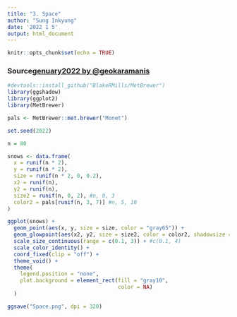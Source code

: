 ```yaml
---
title: "3. Space"
author: "Sung Inkyung"
date: '2022 1 5'
output: html_document
---
```


```r
knitr::opts_chunk$set(echo = TRUE)
```

### Source[genuary2022 by @geokaramanis](https://github.com/gkaramanis/aRtist/blob/main/genuary/2022/2022-03/2022-03.R)
```r
#devtools::install_github("BlakeRMills/MetBrewer") 
library(ggshadow)
library(ggplot2)
library(MetBrewer)

pals <- MetBrewer::met.brewer("Monet")

set.seed(2022)

n = 80

snows <- data.frame(
  x = runif(n * 2),
  y = runif(n * 2),
  size = runif(n * 2, 0, 0.2),
  x2 = runif(n),
  y2 = runif(n),
  size2 = runif(n, 0, 2), #n, 0, 3
  color2 = pals[runif(n, 3, 7)] #n, 5, 10
)

ggplot(snows) +
  geom_point(aes(x, y, size = size, color = "gray65")) +
  geom_glowpoint(aes(x2, y2, size = size2, color = color2, shadowsize = size2  ^ 1.2)) +
  scale_size_continuous(range = c(0.1, 3)) + #c(0.1, 4)
  scale_color_identity() +
  coord_fixed(clip = "off") +
  theme_void() +
  theme(
    legend.position = "none",
    plot.background = element_rect(fill = "gray10",
                                   color = NA)
  )

ggsave("Space.png", dpi = 320)
```

